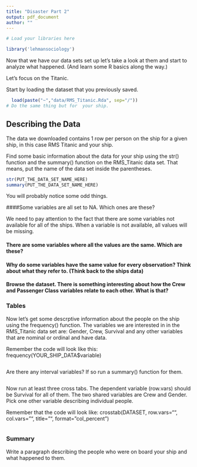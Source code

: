 ```yaml
---
title: "Disaster Part 2"
output: pdf_document
author: ""
---
```


```r
# Load your libraries here

library('lehmansociology')

```

Now that we have our data sets set up let's take a look at them and start 
to analyze what happened. (And learn some R basics along the way.)

Let's focus on the Titanic.

Start by loading the dataset that you previously saved.

````r
  load(paste("~","data/RMS_Titanic.Rda", sep="/"))
# Do the same thing but for  your ship.


````
## Describing the Data

The data we downloaded contains 1 row per person on the ship for a given ship, in this case RMS Titanic and your ship.

Find some basic information about the data for your ship using the str() function and the summary()
function on the RMS_Titanic data set. That means, put the name of the data set inside 
the parentheses.
```r
str(PUT_THE_DATA_SET_NAME_HERE)
summary(PUT_THE_DATA_SET_NAME_HERE)

```

You will probably notice some odd things.

####Some variables are all set to NA.  Which ones are these?


We need to pay attention to the fact that there are some variables not available for all 
of the ships. When a variable is not available, all values will be missing.


#### There are some variables where all the values are the same. Which are these?


#### Why do some variables have the same value for every observation?  Think about what they refer to. (Think back to the ships data)


#### Browse the dataset.  There is something interesting about how the Crew and Passenger Class variables relate to each other.  What is that?


### Tables

Now let's get some descrptive information about the people on the ship using the frequency() function. The variables we are interested in in the RMS_Titanic data set are: 
Gender,  Crew, Survival and any other variables that are nominal or ordinal and have data. 

Remember the code will look like this:
frequency(YOUR_SHIP_DATA$variable)


```r



```

Are there any interval variables? If so run a summary() function for them.

```r


```


Now run at least three cross tabs.  The dependent variable (row.vars) should be Survival
for all of them.  The two shared variables are Crew and Gender. Pick one other variable
describing individual people.

Remember that the code will look like:
crosstab(DATASET, row.vars="", col.vars="", title="", format="col_percent")


```r



```




### Summary

Write a paragraph describing the people who were on board your ship and what happened to them. 
